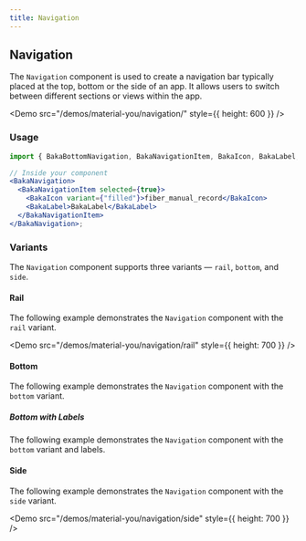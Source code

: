 ```yaml
---
title: Navigation
---
```


## Navigation

The `Navigation` component is used to create a navigation bar typically placed at the top, bottom or the side of an app. It allows users to switch between different sections or views within the app.

<Demo src="/demos/material-you/navigation/" style={{ height: 600 }} />

### Usage

```jsx
import { BakaBottomNavigation, BakaNavigationItem, BakaIcon, BakaLabel, BakaBadge } from "baka-ui";

// Inside your component
<BakaNavigation>
  <BakaNavigationItem selected={true}>
    <BakaIcon variant={"filled"}>fiber_manual_record</BakaIcon>
    <BakaLabel>BakaLabel</BakaLabel>
  </BakaNavigationItem>
</BakaNavigation>;
```

### Variants

The `Navigation` component supports three variants &mdash; `rail`, `bottom`, and `side`.

#### Rail

The following example demonstrates the `Navigation` component with the `rail` variant.

<Demo src="/demos/material-you/navigation/rail" style={{ height: 700 }} />

#### Bottom

The following example demonstrates the `Navigation` component with the `bottom` variant.

<Demo src="/demos/material-you/navigation/bottom" />

##### Bottom with Labels

The following example demonstrates the `Navigation` component with the `bottom` variant and labels.

<Demo src="/demos/material-you/navigation/bottom/labels" />

#### Side

The following example demonstrates the `Navigation` component with the `side` variant.

<Demo src="/demos/material-you/navigation/side" style={{ height: 700 }} />


